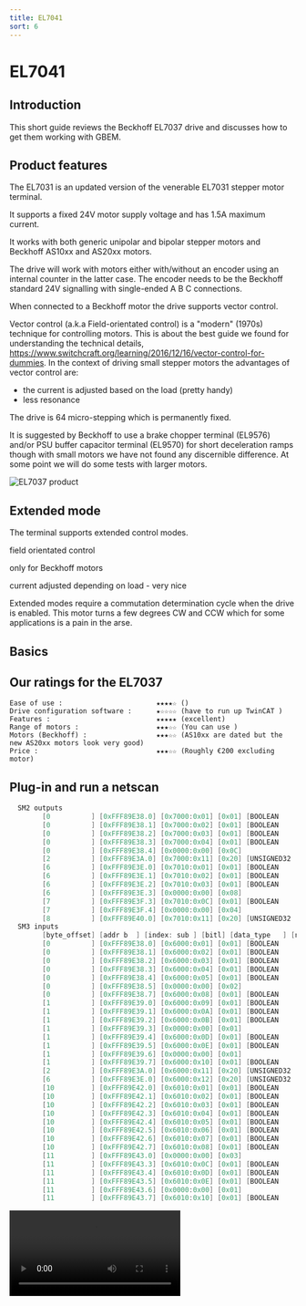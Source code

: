 ```yaml
---
title: EL7041
sort: 6
---
```



# EL7041

## Introduction

This short guide reviews the Beckhoff EL7037 drive and discusses how to get them working with GBEM.

## Product features

The EL7031 is an updated version of the venerable EL7031 stepper motor terminal.

It supports a fixed 24V motor supply voltage and has 1.5A maximum current.

It works with both generic unipolar and bipolar stepper motors and Beckhoff AS10xx and AS20xx motors.

The drive will work with motors either with/without an encoder using an internal counter in the latter case. The encoder needs to be the Beckhoff standard 24V signalling with single-ended A B C connections.

When connected to a Beckhoff motor the drive supports vector control. 

Vector control (a.k.a Field-orientated control) is a "modern" (1970s) technique for controlling motors. This is about the best guide we found for understanding the technical details, https://www.switchcraft.org/learning/2016/12/16/vector-control-for-dummies. In the context of driving small stepper motors the advantages of vector control are:

* the current is adjusted based on the load (pretty handy) 
* less resonance

The drive is 64 micro-stepping which is permanently fixed.

It is suggested by Beckhoff to use a brake chopper terminal (EL9576) and/or PSU buffer capacitor terminal (EL9570) for short deceleration ramps though with small motors we have not found any discernible difference. At some point we will do some tests with larger motors.




<Image meta={el7037_product_shot} alt="EL7037 product"  />




## Extended mode

The terminal supports extended control modes. 

field orientated control

only for Beckhoff motors

current adjusted depending on load - very nice

Extended modes require a commutation determination cycle when the drive is enabled. This motor turns a few degrees CW and CCW which for some applications is a pain in the arse.

## Basics

## Our ratings for the EL7037

````shell
Ease of use :						★★★★☆ ()
Drive configuration software :		★☆☆☆☆ (have to run up TwinCAT )
Features :							★★★★★ (excellent)
Range of motors :					★★★☆☆ (You can use )	
Motors (Beckhoff) :					★★★☆☆ (AS10xx are dated but the new AS20xx motors look very good)
Price :								★★★☆☆ (Roughly €200 excluding motor)
````





## Plug-in and run a netscan



````C
  SM2 outputs  
		[0          ] [0xFFF89E38.0] [0x7000:0x01] [0x01] [BOOLEAN     ] [Enable latch C                          ]
        [0          ] [0xFFF89E38.1] [0x7000:0x02] [0x01] [BOOLEAN     ] [Enable latch extern on positive edge    ]
        [0          ] [0xFFF89E38.2] [0x7000:0x03] [0x01] [BOOLEAN     ] [Set counter                             ]
        [0          ] [0xFFF89E38.3] [0x7000:0x04] [0x01] [BOOLEAN     ] [Enable latch extern on negative edge    ]
        [0          ] [0xFFF89E38.4] [0x0000:0x00] [0x0C]
        [2          ] [0xFFF89E3A.0] [0x7000:0x11] [0x20] [UNSIGNED32  ] [Set counter value                       ]
        [6          ] [0xFFF89E3E.0] [0x7010:0x01] [0x01] [BOOLEAN     ] [Enable                                  ]
        [6          ] [0xFFF89E3E.1] [0x7010:0x02] [0x01] [BOOLEAN     ] [Reset                                   ]
        [6          ] [0xFFF89E3E.2] [0x7010:0x03] [0x01] [BOOLEAN     ] [Reduce torque                           ]
        [6          ] [0xFFF89E3E.3] [0x0000:0x00] [0x08]
        [7          ] [0xFFF89E3F.3] [0x7010:0x0C] [0x01] [BOOLEAN     ] [Digital output 1                        ]
        [7          ] [0xFFF89E3F.4] [0x0000:0x00] [0x04]
        [8          ] [0xFFF89E40.0] [0x7010:0x11] [0x20] [UNSIGNED32  ] [Position                                ]
  SM3 inputs
        [byte_offset] [addr b  ] [index: sub ] [bitl] [data_type   ] [name                                    ]
        [0          ] [0xFFF89E38.0] [0x6000:0x01] [0x01] [BOOLEAN     ] [Latch C valid                           ]
        [0          ] [0xFFF89E38.1] [0x6000:0x02] [0x01] [BOOLEAN     ] [Latch extern valid                      ]
        [0          ] [0xFFF89E38.2] [0x6000:0x03] [0x01] [BOOLEAN     ] [Set counter done                        ]
        [0          ] [0xFFF89E38.3] [0x6000:0x04] [0x01] [BOOLEAN     ] [Counter underflow                       ]
        [0          ] [0xFFF89E38.4] [0x6000:0x05] [0x01] [BOOLEAN     ] [Counter overflow                        ]
        [0          ] [0xFFF89E38.5] [0x0000:0x00] [0x02]
        [0          ] [0xFFF89E38.7] [0x6000:0x08] [0x01] [BOOLEAN     ] [Extrapolation stall                     ]
        [1          ] [0xFFF89E39.0] [0x6000:0x09] [0x01] [BOOLEAN     ] [Status of input A                       ]
        [1          ] [0xFFF89E39.1] [0x6000:0x0A] [0x01] [BOOLEAN     ] [Status of input B                       ]
        [1          ] [0xFFF89E39.2] [0x6000:0x0B] [0x01] [BOOLEAN     ] [Status of input C                       ]
        [1          ] [0xFFF89E39.3] [0x0000:0x00] [0x01]
        [1          ] [0xFFF89E39.4] [0x6000:0x0D] [0x01] [BOOLEAN     ] [Status of extern latch                  ]
        [1          ] [0xFFF89E39.5] [0x6000:0x0E] [0x01] [BOOLEAN     ] [Sync error                              ]
        [1          ] [0xFFF89E39.6] [0x0000:0x00] [0x01]
        [1          ] [0xFFF89E39.7] [0x6000:0x10] [0x01] [BOOLEAN     ] [TxPDO Toggle                            ]
        [2          ] [0xFFF89E3A.0] [0x6000:0x11] [0x20] [UNSIGNED32  ] [Counter value                           ]
        [6          ] [0xFFF89E3E.0] [0x6000:0x12] [0x20] [UNSIGNED32  ] [Latch value                             ]
        [10         ] [0xFFF89E42.0] [0x6010:0x01] [0x01] [BOOLEAN     ] [Ready to enable                         ]
        [10         ] [0xFFF89E42.1] [0x6010:0x02] [0x01] [BOOLEAN     ] [Ready                                   ]
        [10         ] [0xFFF89E42.2] [0x6010:0x03] [0x01] [BOOLEAN     ] [Warning                                 ]
        [10         ] [0xFFF89E42.3] [0x6010:0x04] [0x01] [BOOLEAN     ] [Error                                   ]
        [10         ] [0xFFF89E42.4] [0x6010:0x05] [0x01] [BOOLEAN     ] [Moving positive                         ]
        [10         ] [0xFFF89E42.5] [0x6010:0x06] [0x01] [BOOLEAN     ] [Moving negative                         ]
        [10         ] [0xFFF89E42.6] [0x6010:0x07] [0x01] [BOOLEAN     ] [Torque reduced                          ]
        [10         ] [0xFFF89E42.7] [0x6010:0x08] [0x01] [BOOLEAN     ] [Motor stall                             ]
        [11         ] [0xFFF89E43.0] [0x0000:0x00] [0x03]
        [11         ] [0xFFF89E43.3] [0x6010:0x0C] [0x01] [BOOLEAN     ] [Digital input 1                         ]
        [11         ] [0xFFF89E43.4] [0x6010:0x0D] [0x01] [BOOLEAN     ] [Digital input 2                         ]
        [11         ] [0xFFF89E43.5] [0x6010:0x0E] [0x01] [BOOLEAN     ] [Sync error                              ]
        [11         ] [0xFFF89E43.6] [0x0000:0x00] [0x01]
        [11         ] [0xFFF89E43.7] [0x6010:0x10] [0x01] [BOOLEAN     ] [TxPDO Toggle                            ]
````



<video src="E:\video\Drives\el7037\EL7037_2.mp4"/>

